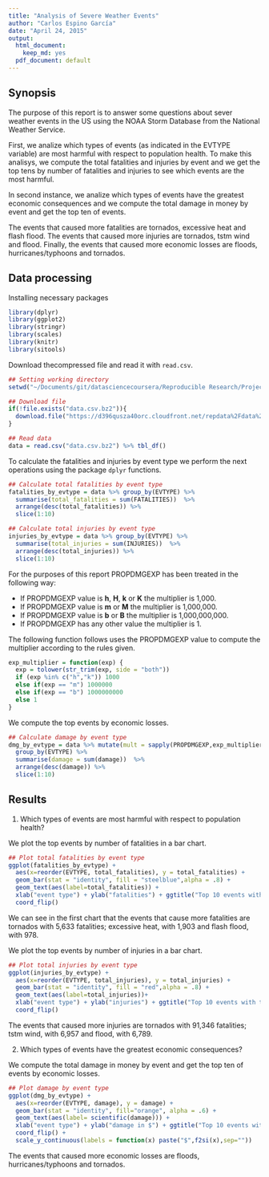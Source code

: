 ```yaml
---
title: "Analysis of Severe Weather Events"
author: "Carlos Espino García"
date: "April 24, 2015"
output: 
  html_document:
    keep_md: yes
  pdf_document: default
---
```


## Synopsis
The purpose of this report is to answer some questions about sever weather events in the US using the NOAA Storm Database from the National Weather Service. 

First, we analize which types of events (as indicated in the EVTYPE variable) are most harmful with respect to population health. To make this analisys, we compute the total fatalities and injuries by event and we get the top tens by number of fatalities and injuries to see which events are the most harmful. 

In second instance, we analize which types of events have the greatest economic consequences and we compute the total damage in money by event and get the top ten of events.

The events that caused more fatalities are tornados, excessive heat and flash flood. The events that caused more injuries are tornados, tstm wind and flood. Finally, the events that caused more economic losses are floods, hurricanes/typhoons and tornados.

## Data processing
Installing necessary packages
```r
library(dplyr)
library(ggplot2)
library(stringr)
library(scales)
library(knitr)
library(sitools)
````

Download thecompressed file and read it with ```read.csv```.

```r
## Setting working directory
setwd("~/Documents/git/datasciencecoursera/Reproducible Research/Project 2")

## Download file
if(!file.exists("data.csv.bz2")){
  download.file("https://d396qusza40orc.cloudfront.net/repdata%2Fdata%2FStormData.csv.bz2", "data.csv.bz2", method = "curl")
}

## Read data
data = read.csv("data.csv.bz2") %>% tbl_df()
```

To calculate the fatalities and injuries by event type we perform the next operations using the package ```dplyr``` functions.

```r
## Calculate total fatalities by event type
fatalities_by_evtype = data %>% group_by(EVTYPE) %>% 
  summarise(total_fatalities = sum(FATALITIES))  %>% 
  arrange(desc(total_fatalities)) %>% 
  slice(1:10)

## Calculate total injuries by event type
injuries_by_evtype = data %>% group_by(EVTYPE) %>% 
  summarise(total_injuries = sum(INJURIES))  %>% 
  arrange(desc(total_injuries)) %>% 
  slice(1:10)
```

For the purposes of this report PROPDMGEXP has been treated in the following way: 

+ If PROPDMGEXP value is **h**, **H**, **k** or **K** the multiplier is 1,000.
+ If PROPDMGEXP value is **m** or **M** the multiplier is 1,000,000.
+ If PROPDMGEXP value is **b** or **B** the multiplier is 1,000,000,000.
+ If PROPDMGEXP has any other value the multiplier is 1.

The following function follows uses the PROPDMGEXP value to compute the multiplier according to the rules given.

```r
exp_multiplier = function(exp) {
  exp = tolower(str_trim(exp, side = "both"))
  if (exp %in% c("h","k")) 1000
  else if(exp == "m") 1000000
  else if(exp == "b") 1000000000
  else 1
}
```

We compute the top events by economic losses.

```r
## Calculate damage by event type
dmg_by_evtype = data %>% mutate(mult = sapply(PROPDMGEXP,exp_multiplier), damage = PROPDMG*mult) %>% 
  group_by(EVTYPE) %>% 
  summarise(damage = sum(damage))  %>% 
  arrange(desc(damage)) %>% 
  slice(1:10)
```


## Results
1. Which types of events are most harmful with respect to population health?

We plot the top events by number of fatalities in a bar chart.

```r
## Plot total fatalities by event type
ggplot(fatalities_by_evtype) + 
  aes(x=reorder(EVTYPE, total_fatalities), y = total_fatalities) + 
  geom_bar(stat = "identity", fill = "steelblue",alpha = .8) + 
  geom_text(aes(label=total_fatalities)) +
  xlab("event type") + ylab("fatalities") + ggtitle("Top 10 events with the highest number of fatalities") +
  coord_flip()
```

We can see in the first chart that the events that cause more fatalities are tornados with 5,633 fatalities; excessive heat, with 1,903 and flash flood, with 978.

We plot the top events by number of injuries in a bar chart.

```r
## Plot total injuries by event type
ggplot(injuries_by_evtype) + 
  aes(x=reorder(EVTYPE, total_injuries), y = total_injuries) +
  geom_bar(stat = "identity", fill = "red",alpha = .8) + 
  geom_text(aes(label=total_injuries))+
  xlab("event type") + ylab("injuries") + ggtitle("Top 10 events with the highest number of injuries") +
  coord_flip()
```

The events that caused more injuries are tornados with 91,346 fatalities; tstm wind, with 6,957 and flood, with 6,789.

2. Which types of events have the greatest economic consequences?

We compute the total damage in money by event and get the top ten of events by economic losses.

```r
## Plot damage by event type
ggplot(dmg_by_evtype) + 
  aes(x=reorder(EVTYPE, damage), y = damage) + 
  geom_bar(stat = "identity", fill="orange", alpha = .6) + 
  geom_text(aes(label= scientific(damage))) + 
  xlab("event type") + ylab("damage in $") + ggtitle("Top 10 events with the highest economic damage") +
  coord_flip() +
  scale_y_continuous(labels = function(x) paste("$",f2si(x),sep=""))
```

The events that caused more economic losses are floods, hurricanes/typhoons and tornados.
